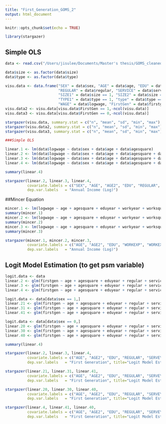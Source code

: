 ```yaml
---
title: "First_Generation_GOMS_2"
output: html_document
---
```


```r
knitr::opts_chunk$set(echo = TRUE)
```

```r
library(stargazer)
```


## Simple OLS

```r
data <- read.csv("/Users/jisulee/Documents/Master's thesis/GOMS_cleaned_data.csv")
```

```r

data$size <- as.factor(data$size)
data$type <- as.factor(data$type)

visu.data <- data.frame("SEX" = data$sex, "AGE" = data$age, "EDU" = data$eduyear, 
                        "REGULAR" = data$regular, "SERVICE" = data$serviceyear, "WORK" = data$workyear, 
                        "SIZE1" = data$size == 1, "SIZE2" = data$size == 2, "SIZE3" = data$size == 3, "SIZE4" = data$size == 4,
                        "TYPE1" = data$type == 1, "type" = data$type == 2, "TYPE3" = data$type == 3, "TYPE4" = data$type == 4,
                        "WAGE" = data$logwage, "FirstGen" = data$firstgen)
visu.data2 <- visu.data[visu.data$FirstGen == 1,-ncol(visu.data)]
visu.data3 <- visu.data[visu.data$FirstGen == 0,-ncol(visu.data)]

stargazer(visu.data, summary.stat = c("n", "mean", "sd", "min", "max"), title="Descriptive Statistics")
stargazer(visu.data2, summary.stat = c("n", "mean", "sd", "min", "max"), title="Descriptive Statistics (First Generation)")
stargazer(visu.data3, summary.stat = c("n", "mean", "sd", "min", "max"), title="Descriptive Statistics (Second Generation)")

```




```r

###Simple OLS

linear.1 <- lm(data$logwage ~ data$sex + data$age + data$agesquare)
linear.2 <- lm(data$logwage ~ data$sex + data$age + data$agesquare + data$eduyear + data$regular + data$serviceyear + data$firstgen)
linear.3 <- lm(data$logwage ~ data$sex + data$age + data$agesquare + data$eduyear + data$regular + data$serviceyear + data$workyear + data$worksquare + data$size + data$firstgen)
linear.4 <- lm(data$logwage ~ data$sex + data$age + data$agesquare + data$eduyear + data$regular + data$serviceyear + data$workyear + data$worksquare + data$size + data$type + data$firstgen)

summary(linear.4)

```


```r

stargazer(linear.2, linear.3, linear.4, 
          covariate.labels = c("SEX", "AGE", "AGE2", "EDU", "REGULAR", "SERVEYEAR", "WORKEXP", "WORKEXP2", "SIZE2", "SIZE3", "SIZE4", "WORKtype", "WORKTYPE3", "WORKTYPE4", "FIRSTGEN"),
          dep.var.labels   = "Annual Income (Log)")

```


##Mincer Equation

```r

mincer.1 <- lm(logwage ~ age + agesquare + eduyear + workyear + worksquare + firstgen, data=data)
summary(mincer.1)
mincer.2 <- lm(logwage ~ age + agesquare + eduyear + workyear + worksquare + firstgen, data=data[data$sex == 1,])
summary(mincer.2)
mincer.3 <- lm(logwage ~ age + agesquare + eduyear + workyear + worksquare + firstgen, data=data[data$sex == 0,])
summary(mincer.3)

```

```r
stargazer(mincer.1, mincer.2, mincer.3, 
          covariate.labels = c("AGE", "AGE2", "EDU", "WORKEXP", "WORKEXP2", "FIRSTGEN"),
          dep.var.labels   = "Annual Income (Log)")
```


## Logit Model Estimation (to get psm variable)
```r

logit.data <- data
linear.2 <- glm(firstgen ~ age + agesquare + eduyear + regular + serviceyear, data = logit.data, family = binomial(link = "logit"))
linear.3 <- glm(firstgen ~ age + agesquare + eduyear + regular + serviceyear + workyear + worksquare + size, data = logit.data, family = binomial(link = "logit"))
linear.4 <- glm(firstgen ~ age + agesquare + eduyear + regular + serviceyear + workyear + worksquare + size + type, data = logit.data, family = binomial(link = "logit"))

logit.data <- data[data$sex == 1,]
linear.21 <- glm(firstgen ~ age + agesquare + eduyear + regular + serviceyear, data = logit.data, family = binomial(link = "logit"))
linear.31 <- glm(firstgen ~ age + agesquare + eduyear + regular + serviceyear + workyear + worksquare + size, data = logit.data, family = binomial(link = "logit"))
linear.41 <- glm(firstgen ~ age + agesquare + eduyear + regular + serviceyear + workyear + worksquare + size + type, data = logit.data, family = binomial(link = "logit"))

logit.data <- data[data$sex == 0,]
linear.20 <- glm(firstgen ~ age + agesquare + eduyear + regular + serviceyear, data = logit.data, family = binomial(link = "logit"))
linear.30 <- glm(firstgen ~ age + agesquare + eduyear + regular + serviceyear + workyear + worksquare + size, data = logit.data, family = binomial(link = "logit"))
linear.40 <- glm(firstgen ~ age + agesquare + eduyear + regular + serviceyear + workyear + worksquare + size + type, data = logit.data, family = binomial(link = "logit"))


```




```r
summary(linear.4)
```


```r

stargazer(linear.2, linear.3, linear.4,  
          covariate.labels = c("AGE", "AGE2", "EDU", "REGULAR", "SERVEYEAR", "WORKEXP", "WORKEXP2", "SIZE2", "SIZE3", "SIZE4", "WORKTYPE2", "WORKTYPE3", "WORKTYPE4", "Constants"),
          dep.var.labels   = "First Generation", title="Logit Model Estimation (Overall)")

stargazer(linear.21, linear.31, linear.41,  
          covariate.labels = c("AGE", "AGE2", "EDU", "REGULAR", "SERVEYEAR", "WORKEXP", "WORKEXP2", "SIZE2", "SIZE3", "SIZE4", "WORKTYPE2", "WORKTYPE3", "WORKTYPE4", "Constants"),
          dep.var.labels   = "First Generation", title="Logit Model Estimation (Male)")

stargazer(linear.20, linear.30, linear.40,  
          covariate.labels = c("AGE", "AGE2", "EDU", "REGULAR", "SERVEYEAR", "WORKEXP", "WORKEXP2", "SIZE2", "SIZE3", "SIZE4", "WORKTYPE2", "WORKTYPE3", "WORKTYPE4", "Constants"),
          dep.var.labels   = "First Generation", title="Logit Model Estimation (Female)")


```


```r
stargazer(linear.4, linear.41, linear.40,  
          covariate.labels = c("AGE", "AGE2", "EDU", "REGULAR", "SERVEYEAR", "WORKEXP", "WORKEXP2", "SIZE2", "SIZE3", "SIZE4", "WORKTYPE2", "WORKTYPE3", "WORKTYPE4"),
          dep.var.labels   = "First Generation", title="Logit Model Estimation")

```

